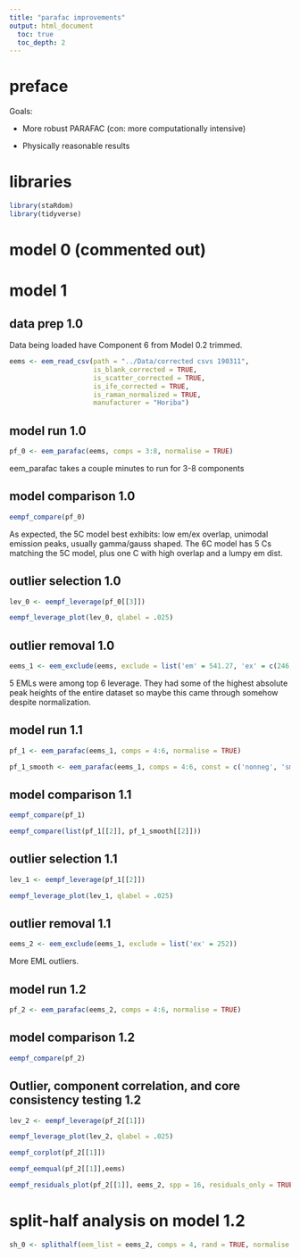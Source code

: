 ```yaml
---
title: "parafac improvements"
output: html_document
  toc: true
  toc_depth: 2
---
```


# preface

Goals:

- More robust PARAFAC (con: more computationally intensive)

- Physically reasonable results

# libraries

```r
library(staRdom)
library(tidyverse)
```

# model 0 (commented out)
<!-- ## data prep 0.0 -->

<!-- ```{r} -->

<!-- eems <- eem_read_csv(path = "../Data/corrected csvs 190221",  -->
<!--                      is_blank_corrected = TRUE, -->
<!--                      is_scatter_corrected = TRUE, -->
<!--                      is_ife_corrected = TRUE, -->
<!--                      is_raman_normalized = TRUE, -->
<!--                      manufacturer = "Horiba") -->

<!-- eems_smp <- eems[sapply(eems, function(x) str_detect(x$sample, "SMP"))] -->

<!-- class(eems_smp) <- "eemlist" -->

<!-- eems_em <- eems[sapply(eems, function(x) str_detect(x$sample, "EM"))] -->

<!-- class(eems_em) <- "eemlist" -->

<!-- ``` -->

<!-- ## model run 0.0 -->

<!-- ```{r} -->

<!-- pf_0_all <- eem_parafac(eems, comps = 4:10, maxit = 5000, normalise = TRUE, -->
<!--                         nstart = 15, ctol = 2e-5) -->

<!-- pf_0_non <- eem_parafac(eems, comps = 4:10, maxit = 5000, normalise = FALSE, -->
<!--                         nstart = 15, ctol = 2e-5) -->

<!-- pf_0_em <- eem_parafac(eems_em, comps = 4:10, maxit = 5000, normalise = TRUE, -->
<!--                        nstart = 15, ctol = 2e-5) -->

<!-- ``` -->

<!-- ## model comparison 0.0 -->

<!-- ```{r} -->

<!-- eempf_compare(pf_0_all) -->

<!-- eempf_compare(pf_0_non) -->

<!-- eempf_compare(pf_0_em) -->

<!-- ``` -->

<!-- ## model truthing 0.0 -->

<!-- ```{r} -->

<!-- eempf_corplot(pf_0_all[[5]]) ##8 comp. -->

<!-- eempf_corplot(pf_0_non[[1]]) ##4 comp. -->

<!-- eempf_corplot(pf_0_em[[4]])  ##7 comp. -->

<!-- ``` -->

<!-- ## outlier selection 0.0 -->

<!-- ```{r} -->

<!-- all8lev <- eempf_leverage(pf_0_all[[5]]) -->

<!-- non4lev <- eempf_leverage(pf_0_non[[1]]) -->

<!-- em7lev <- eempf_leverage(pf_0_em[[4]]) -->

<!-- eempf_leverage_plot(all8lev, qlabel = .1) -->

<!-- eempf_leverage_plot(non4lev, qlabel = .1) -->

<!-- eempf_leverage_plot(em7lev, qlabel = .1) -->

<!-- ``` -->

<!-- ## outlier removal 0.0 -->

<!-- ```{r} -->

<!-- eems_all8 <- eem_exclude(eems, exclude = list("em" = c(541.27, 301.36, 319.063,  -->
<!--                                                        317.451), -->
<!--                                               "ex" = c(246, 249), -->
<!--                                               "sample" = c("1604_FOXC_EMP_2",  -->
<!--                                                            "1607_SFPR_EMR_1") -->
<!--                                               ) -->
<!--                          ) -->

<!-- eems_non4 <- eem_exclude(eems, exclude = list("sample" = c("1605_SFMD_EML_1", -->
<!--                                                            "1608_ELDC_EMP_1", -->
<!--                                                            "1605_SFSI_EML_1", -->
<!--                                                            "1605_FOXC_EML_1", -->
<!--                                                            "1605_REDC_EML_1") -->
<!--                                               ) -->
<!--                          ) -->

<!-- eems_em7 <- eem_exclude(eems_em, exclude = list("em" = 541.27, -->
<!--                                                 "ex" = c(246, 249), -->
<!--                                                 "sample" = c("1607_SFMG_EMY_1", -->
<!--                                                              "1607_SFPR_EMR_1", -->
<!--                                                              "1605_SFMD_EML_1") -->
<!--                                                 ) -->
<!--                         ) -->

<!-- ``` -->

<!-- ## model run 0.1 -->

<!-- ```{r} -->

<!-- pf_1_all <- eem_parafac(eems_all8, comps = 4:10, normalise = TRUE) -->

<!-- pf_1_non <- eem_parafac(eems_non4, comps = 4:10, normalise = FALSE) -->

<!-- pf_1_em <- eem_parafac(eems_em7, comps = 4:10, normalise = TRUE) -->

<!-- ``` -->

<!-- ## model comparison 0.1 -->

<!-- ```{r} -->

<!-- eempf_compare(pf_1_all) -->

<!-- eempf_compare(pf_1_non) -->

<!-- eempf_compare(pf_1_em) -->

<!-- ``` -->

<!-- ## model truthing 0.1 -->

<!-- ```{r} -->

<!-- eempf_corplot(pf_1_all[[5]]) ##8 comp. -->

<!-- eempf_corplot(pf_1_non[[1]]) ##4 comp. -->

<!-- eempf_corplot(pf_1_em[[3]])  ##6 comp. -->

<!-- ``` -->

<!-- ## outlier selection 0.1 -->

<!-- ```{r} -->

<!-- all8lev <- eempf_leverage(pf_1_all[[5]]) -->

<!-- non4lev <- eempf_leverage(pf_1_non[[1]]) -->

<!-- em6lev <- eempf_leverage(pf_1_em[[3]]) -->

<!-- eempf_leverage_plot(all8lev, qlabel = .1) -->

<!-- eempf_leverage_plot(non4lev, qlabel = .1) -->

<!-- eempf_leverage_plot(em6lev, qlabel = .1) -->

<!-- ``` -->

<!-- ## outlier removal 0.1 -->

<!-- ```{r} -->

<!-- eems_all8 <- eem_exclude(eems_all8,  -->
<!--                          exclude = list("ex" = c(252, 255), -->
<!--                                         "sample" = c("1607_SFMG_EMY_1"))) -->

<!-- eems_non4 <- eem_exclude(eems_non4,  -->
<!--                          exclude = list("sample" = c("1605_SFMG_EML_1", -->
<!--                                                      "1608_FOXC_EMP_1", -->
<!--                                                      "1608_SFMD_EML_1", -->
<!--                                                      "1608_SFMG_EML_1"))) -->

<!-- eems_em6 <- eem_exclude(eems_em7, exclude = list("ex" = c(252, 255))) -->

<!-- ``` -->

<!-- ## model run 0.2 -->

<!-- ```{r} -->

<!-- pf_2_all <- eem_parafac(eems_all8, comps = 4:10, normalise = TRUE) -->

<!-- pf_2_non <- eem_parafac(eems_non4, comps = 4:10, normalise = FALSE) -->

<!-- pf_2_em <- eem_parafac(eems_em6, comps = 4:10, normalise = TRUE) -->

<!-- ``` -->

<!-- ## model comparison 0.2 -->

<!-- ```{r fig.width= 6, fig.height = 10} -->

<!-- eempf_compare(pf_2_all[3]) -->

<!-- ``` -->

<!-- ## residual analysis 0.2 -->

<!-- ```{r} -->

<!-- resids <- eempf_residuals(pf_2_all[[3]], eems) -->

<!-- top_10 <- resids %>% -->
<!--   group_by(Sample) %>% -->
<!--   summarise(avg_resid = mean(abs(value), na.rm = TRUE)) %>% -->
<!--   arrange(desc(avg_resid)) %>% -->
<!--   .[1:10,] %>% -->
<!--   select(Sample) %>% -->
<!--   .$Sample -->

<!-- outliers <- eem_extract(eems, top_10, keep = TRUE) -->

<!-- eempf_residuals_plot(pf_2_all[[3]], outliers, residuals_only = TRUE) -->

<!-- ``` -->

<!-- ## output model 0.2 for openfluor analysis -->

<!-- ```{r} -->

<!-- best_model <- eempf_rescaleBC(pf_2_all[[3]]) -->

<!-- eempf_openfluor(best_model, "best_model_3_11.txt") -->

<!-- ``` -->

<!-- ## save model 0.2 -->

<!-- ```{r} -->

<!-- save(pf_2_all, file = "best_parafac_3_6.RData") -->

<!-- ``` -->


# model 1

## data prep 1.0

Data being loaded have Component 6 from Model 0.2 trimmed.

```r

eems <- eem_read_csv(path = "../Data/corrected csvs 190311", 
                     is_blank_corrected = TRUE,
                     is_scatter_corrected = TRUE,
                     is_ife_corrected = TRUE,
                     is_raman_normalized = TRUE,
                     manufacturer = "Horiba")

```

## model run 1.0

```r

pf_0 <- eem_parafac(eems, comps = 3:8, normalise = TRUE)

```

eem_parafac takes a couple minutes to run for 3-8 components

## model comparison 1.0

```r

eempf_compare(pf_0)

```

As expected, the 5C model best exhibits: low em/ex overlap, unimodal emission peaks, usually gamma/gauss shaped. The 6C model has 5 Cs matching the 5C model, plus one C with high overlap and a lumpy em dist.

## outlier selection 1.0

```r

lev_0 <- eempf_leverage(pf_0[[3]])

eempf_leverage_plot(lev_0, qlabel = .025)

```

## outlier removal 1.0

```r

eems_1 <- eem_exclude(eems, exclude = list('em' = 541.27, 'ex' = c(246, 249), 'sample' = c('1607_SFPR_EMR_1','1605_SFMG_EML_1','1608_SFMG_EML_1','1605_REDC_EML_1','1605_SFMD_EML_1','1605_SFCD_EML_1')))

```

5 EMLs were among top 6 leverage. They had some of the highest absolute peak heights of the entire dataset so maybe this came through somehow despite normalization.

## model run 1.1

```r

pf_1 <- eem_parafac(eems_1, comps = 4:6, normalise = TRUE)

pf_1_smooth <- eem_parafac(eems_1, comps = 4:6, const = c('nonneg', 'smonon', 'smonon'), normalise = TRUE)

```

## model comparison 1.1

```r

eempf_compare(pf_1)

eempf_compare(list(pf_1[[2]], pf_1_smooth[[2]]))

```

## outlier selection 1.1

```r

lev_1 <- eempf_leverage(pf_1[[2]])

eempf_leverage_plot(lev_1, qlabel = .025)

```

## outlier removal 1.1

```r

eems_2 <- eem_exclude(eems_1, exclude = list('ex' = 252))

```

More EML outliers.

## model run 1.2

```r

pf_2 <- eem_parafac(eems_2, comps = 4:6, normalise = TRUE)

```

## model comparison 1.2

```r

eempf_compare(pf_2)

```

## Outlier, component correlation, and core consistency testing 1.2

```r

lev_2 <- eempf_leverage(pf_2[[1]])

eempf_leverage_plot(lev_2, qlabel = .025)

eempf_corplot(pf_2[[1]])

eempf_eemqual(pf_2[[1]],eems)

eempf_residuals_plot(pf_2[[1]], eems_2, spp = 16, residuals_only = TRUE, )

```

# split-half analysis on model 1.2

```r

sh_0 <- splithalf(eem_list = eems_2, comps = 4, rand = TRUE, normalise = TRUE)

```


